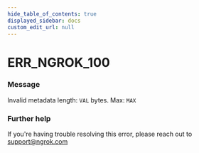 ```yaml
---
hide_table_of_contents: true
displayed_sidebar: docs
custom_edit_url: null
---
```



# ERR_NGROK_100

### Message
Invalid metadata length: `VAL` bytes. Max: `MAX`

### Further help
If you're having trouble resolving this error, please reach out to [support@ngrok.com](mailto:support@ngrok.com?subject=Help%20with%20ERR_NGROK_100)


<ErrorDetails error='err_ngrok_100' />
